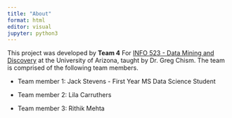 ```yaml
---
title: "About"
format: html
editor: visual
jupyter: python3
---
```


This project was developed by **Team 4** For [INFO 523 - Data Mining and Discovery](https://datamineaz.org/) at the University of Arizona, taught by Dr. Greg Chism. The team is comprised of the following team members.

-   Team member 1: Jack Stevens - First Year MS Data Science Student

-   Team member 2: Lila Carruthers

-   Team member 3: Rithik Mehta
